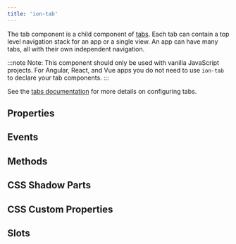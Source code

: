 ```yaml
---
title: 'ion-tab'
---
```



<head>
  <title>ion-tab - Ionic Framework Application Component</title>
  <meta
    name="description"
    content="ion-tab is a child component of tabs. Each ion-tab can contain a top level navigation stack for an application or a single view. Read to learn more."
  />
</head>


<EncapsulationPill type="shadow" />

The tab component is a child component of [tabs](tabs). Each tab can contain a top level navigation stack for an app or a single view. An app can have many tabs, all with their own independent navigation.

:::note
Note: This component should only be used with vanilla JavaScript projects. For Angular, React, and Vue apps you do not need to use `ion-tab` to declare your tab components.
:::

See the [tabs documentation](tabs) for more details on configuring tabs.

## Properties

<Props />

## Events

<Events />

## Methods

<Methods />

## CSS Shadow Parts

<Parts />

## CSS Custom Properties

<CustomProps />

## Slots

<Slots />
